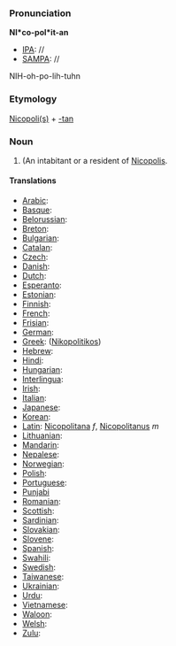 ===Pronunciation===

'''NI*co-pol*it-an'''
*[[IPA]]: //
*[[SAMPA]]: //
NIH-oh-po-lih-tuhn
===Etymology===

[[Nicopolis|Nicopoli(s)]] + [[-tan]]
=== Noun ===

#(An intabitant or a resident of [[Nicopolis]].
====Translations====

*[[Arabic]]:
*[[Basque]]:
*[[Belorussian]]:
*[[Breton]]:
*[[Bulgarian]]:
*[[Catalan]]:
*[[Czech]]:
*[[Danish]]:
*[[Dutch]]:
*[[Esperanto]]:
*[[Estonian]]:
*[[Finnish]]:
*[[French]]:
*[[Frisian]]:
*[[German]]:
*[[Greek]]: ([[Nikopolitikos]])
*[[Hebrew]]:
*[[Hindi]]:
*[[Hungarian]]: 
*[[Interlingua]]:
*[[Irish]]:
*[[Italian]]:
*[[Japanese]]:
*[[Korean]]:
*[[Latin]]: [[Nicopolitana]] ''f'', [[Nicopolitanus]] ''m''
*[[Lithuanian]]:
*[[Mandarin]]:
*[[Nepalese]]:
*[[Norwegian]]:
*[[Polish]]:
*[[Portuguese]]:
*[[Punjabi]]
*[[Romanian]]:
*[[Scottish]]:
*[[Sardinian]]:
*[[Slovakian]]:
*[[Slovene]]:
*[[Spanish]]:
*[[Swahili]]:
*[[Swedish]]:
*[[Taiwanese]]:
*[[Ukrainian]]:
*[[Urdu]]:
*[[Vietnamese]]:
*[[Waloon]]:
*[[Welsh]]:
*[[Zulu]]: